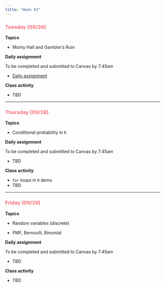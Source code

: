 ```yaml
---
title: "Week 03"
---
```


::: {style="color: #F66D7A"}
### Tuesday (09/26)
:::

**Topics**

-   Monty Hall and Gambler's Ruin

**Daily assignment**

To be completed and submitted to Canvas by 7:45am

-   [Daily assignment](daily/DA_06.pdf)

**Class activity**

-   TBD

------------------------------------------------------------------------

::: {style="color: #F66D7A"}
### Thursday (09/28)
:::

**Topics**

-   Conditional probability in `R`

**Daily assignment**

To be completed and submitted to Canvas by 7:45am

-   TBD

**Class activity**

-   `for` loops in `R` demo
-   TBD

------------------------------------------------------------------------

::: {style="color: #F66D7A"}
### Friday (09/29)
:::

**Topics**

-   Random variables (discrete)

-   PMF, Bernoulli, Binomial

**Daily assignment**

To be completed and submitted to Canvas by 7:45am

-   TBD

**Class activity**

-   TBD
